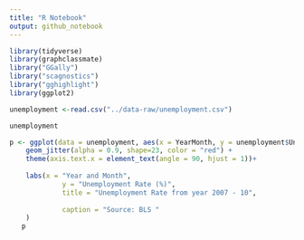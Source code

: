 ```yaml
---
title: "R Notebook"
output: github_notebook
---
```



```r
library(tidyverse)
library(graphclassmate)
library("GGally")
library("scagnostics")
library("gghighlight")
library(ggplot2)
```
```r
unemployment <-read.csv("../data-raw/unemployment.csv")


```
```r
unemployment 
```

```r
p <- ggplot(data = unemployment, aes(x = YearMonth, y = unemployment$UnemployedPop)) +
    geom_jitter(alpha = 0.9, shape=23, color = "red") +
    theme(axis.text.x = element_text(angle = 90, hjust = 1))+
    
    labs(x = "Year and Month", 
             y = "Unemployment Rate (%)",
             title = "Unemployment Rate from year 2007 - 10", 
             
             caption = "Source: BLS "
    )
   p     
```

